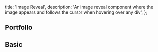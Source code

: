   title: 'Image Reveal',
  description:
    'An image reveal component where the image appears and follows the cursor when hovering over any div',
};

## Portfolio

<ComponentCodePreview name='image-reveal' hasReTrigger responsive />

## Basic

<ComponentCodePreview name='image-reveal2' hasReTrigger responsive />

